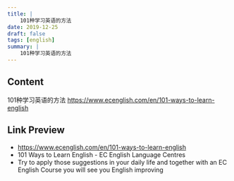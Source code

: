 ```yaml
---
title: |
    101种学习英语的方法
date: 2019-12-25
draft: false
tags: [english]
summary: |
    101种学习英语的方法
---
```


## Content

101种学习英语的方法
https://www.ecenglish.com/en/101-ways-to-learn-english

## Link Preview

- https://www.ecenglish.com/en/101-ways-to-learn-english
- 101 Ways to Learn English - EC English Language Centres
- Try to apply those suggestions in your daily life and together with an EC English Course you will see you English improving
